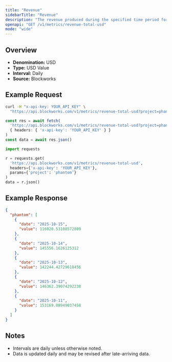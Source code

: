 ```yaml
---
title: "Revenue"
sidebarTitle: "Revenue"
description: "The revenue produced during the specified time period for given project."
openapi: "GET /v1/metrics/revenue-total-usd"
mode: "wide"
---
```


## Overview

- **Denomination:** USD
- **Type:** USD Value
- **Interval:** Daily
- **Source:** Blockworks

## Example Request

<CodeGroup>

```bash cURL
curl -H "x-api-key: YOUR_API_KEY" \
  "https://api.blockworks.com/v1/metrics/revenue-total-usd?project=phantom"
```

```typescript TypeScript
const res = await fetch(
  'https://api.blockworks.com/v1/metrics/revenue-total-usd?project=phantom',
  { headers: { 'x-api-key': 'YOUR_API_KEY' } }
)
const data = await res.json()
```

```python Python
import requests

r = requests.get(
  'https://api.blockworks.com/v1/metrics/revenue-total-usd',
  headers={'x-api-key': 'YOUR_API_KEY'},
  params={'project': 'phantom'}
)
data = r.json()
```

</CodeGroup>

## Example Response

```json
{
  "phantom": [
    {
      "date": "2025-10-15",
      "value": 116020.53108572809
    },
    {
      "date": "2025-10-14",
      "value": 145556.1626125312
    },
    {
      "date": "2025-10-13",
      "value": 142244.42729618456
    },
    {
      "date": "2025-10-12",
      "value": 146362.39074292238
    },
    {
      "date": "2025-10-11",
      "value": 153169.08949037458
    }
  ]
}
```

## Notes
- Intervals are daily unless otherwise noted.
- Data is updated daily and may be revised after late-arriving data.